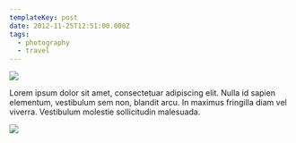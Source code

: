 ```yaml
---
templateKey: post
date: 2012-11-25T12:51:00.000Z
tags:
  - photography
  - travel
---
```

![](../../static/assets/20121125-IMG_4478.jpg)

Lorem ipsum dolor sit amet, consectetuar adipiscing elit. Nulla id sapien elementum, vestibulum sem non, blandit arcu. In maximus fringilla diam vel viverra. Vestibulum molestie sollicitudin malesuada.

![](../../static/assets/20121125-IMG_4519.jpg)